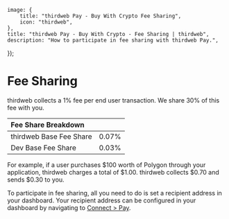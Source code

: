 
	image: {
		title: "thirdweb Pay - Buy With Crypto Fee Sharing",
		icon: "thirdweb",
	},
	title: "thirdweb Pay - Buy With Crypto - Fee Sharing | thirdweb",
	description: "How to participate in fee sharing with thirdweb Pay.",
});

# Fee Sharing

thirdweb collects a 1% fee per end user transaction. We share 30% of this fee with you.

| Fee Share Breakdown     |       |
| :---------------------- | :---- |
| thirdweb Base Fee Share | 0.07% |
| Dev Base Fee Share      | 0.03% |

For example, if a user purchases $100 worth of Polygon through your application, thirdweb charges a total of $1.00. thirdweb collects $0.70 and sends $0.30 to you.

To participate in fee sharing, all you need to do is set a recipient address in your dashboard. Your recipient address can be configured in your dashboard by navigating to [Connect > Pay](https://www.thirdweb.com/dashboard/connect/pay).

<DocImage src={paySettingsImage} />
